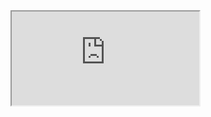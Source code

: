 <iframe
  src="https://coordinated-turtle-196.notion.site/ebd/1609911026ec807e9a17d1610e198511"
  title="Work with us"
  style={{
    width: '100%',
    height: `1250px`,
    border: '1px solid var(--ifm-color-emphasis-200)',
    backgroundColor: 'var(--ifm-color-emphasis-0)',
    borderRadius: '0.5rem',
  }}
/>
